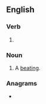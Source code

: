 ==English==

===Verb===
{{head|en|present participle}}

# {{present participle of|pummel|lang=en|nocat=1}}

===Noun===
{{en-noun}}

# A [[beating]].

===Anagrams===
* {{anagrams|en|empluming}}